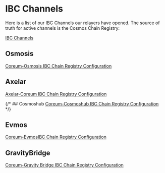 # IBC Channels

Here is a list of our IBC Channels our relayers have opened. The source of truth for active channels
is the Cosmos Chain Registry:

<a className="text-[#24D494] font-bold" href="https://github.com/cosmos/chain-registry/tree/master/_IBC" target="_blank">IBC Channels</a>

## Osmosis

<a className="text-[#24D494] font-bold" href="https://github.com/cosmos/chain-registry/blob/master/_IBC/coreum-osmosis.json" target="blank">Coreum-Osmosis IBC Chain Registry Configuration</a>

## Axelar

<a className="text-[#24D494] font-bold" href="https://github.com/cosmos/chain-registry/blob/master/_IBC/axelar-coreum.json" target="blank">Axelar-Coreum IBC Chain Registry Configuration</a>

{/* ## Cosmoshub
<a href="#" target="blank">Coreum-Cosmoshub IBC Chain Registry Configuration</a> */}

## Evmos

<a className="text-[#24D494] font-bold" href="https://github.com/cosmos/chain-registry/blob/master/_IBC/coreum-evmos.json" target="blank">Coreum-EvmosIBC Chain Registry Configuration</a>

## GravityBridge

<a className="text-[#24D494] font-bold" href="https://github.com/cosmos/chain-registry/blob/master/_IBC/coreum-gravitybridge.json" target="blank">Coreum-Gravity Bridge IBC Chain Registry Configuration</a>
